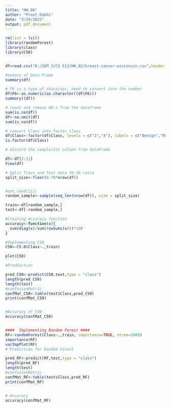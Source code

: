 ```yaml
---
title: "HW_06"
author: "Preet Dabhi"
date: "3/29/2022"
output: pdf_document
---
```


```R
rm(list = ls())
library(randomForest)
library(class)
library(C50)


df=read.csv("D:/SEM 3/CS 513/HW_02/breast-cancer-wisconsin.csv",header = TRUE, sep = ',')

#sumary of Data Frame
summary(df)

# F6 is a type of character, need to convert into the number
df$F6<-as.numeric(as.character((df$F6)))
summary((df))

# count and remove NA's from the dataframe
sum(is.na(df))
df<-na.omit(df)
sum(is.na(df))

# convert Class into factor class
df$Class<-factor(df$Class, levels = c("2","4"), labels = c("Benign","Malignant"))
is.factor(df$Class)

# discard the sample/1st column from dataFrame

df<-df[2:11]
View(df)

# Split Train and Test data 70-30 ratio
split_size<-floor(0.70*nrow(df))


#set.seed(111)
random_sample<-sample(seq_len(nrow(df)), size = split_size)

train<-df[random_sample,]
test<-df[-random_sample,]

#Creating Accuracy function
accuracy<-function(x){
  sum(diag(x)/sum(rowSums(x)))*100
}

#Implementing C50
C50<-C5.0(Class~.,train)

plot(C50)

#Preddiction

pred_C50<-predict(C50,test,type = "class")
length(pred_C50)
length(test)
#confusionMatric
confMat_C50<-table(test$Class,pred_C50)
print(confMat_C50)


#Accuracy of C50
accuracy(confMat_C50)


####  Implementing Random Forest ####
RF<-randomForest(Class~.,train, importance=TRUE, ntree=1000)
importance(RF)
varImpPlot(RF)
# Prediction for Random Forest

pred_RF<-predict(RF,test,type = "class")
length(pred_RF)
length(test)
#confusionMatric
confMat_RF<-table(test$Class,pred_RF)
print(confMat_RF)


# Accuracy
accuracy(confMat_RF)

```
